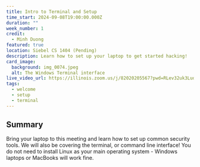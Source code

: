 ```yaml
---
title: Intro to Terminal and Setup
time_start: 2024-09-08T19:00:00.000Z
duration: ""
week_number: 1
credit:
  - Minh Duong
featured: true
location: Siebel CS 1404 (Pending)
description: Learn how to set up your laptop to get started hacking!
card_image:
  background: img_0074.jpeg
  alt: The Windows Terminal interface
live_video_url: https://illinois.zoom.us/j/82020205567?pwd=RLev32uk3Lud5GUZDiPSqFzfU9sDI7.1
tags:
  - welcome
  - setup
  - terminal
---
```

## Summary

Bring your laptop to this meeting and learn how to set up common security tools. We will also be covering the terminal, or command line interface! You do not need to install Linux as your main operating system - Windows laptops or MacBooks will work fine.